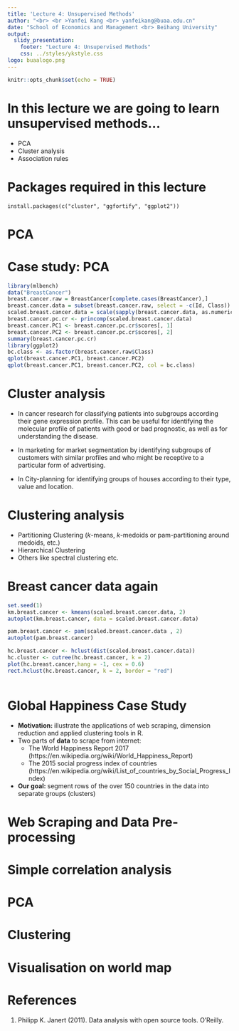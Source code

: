 ```yaml
---
title: 'Lecture 4: Unsupervised Methods'
author: "<br> <br >Yanfei Kang <br> yanfeikang@buaa.edu.cn"
date: "School of Economics and Management <br> Beihang University"
output:
  slidy_presentation:
    footer: "Lecture 4: Unsupervised Methods"
    css: ../styles/ykstyle.css
logo: buaalogo.png
---
```


```r
knitr::opts_chunk$set(echo = TRUE)
```

#  In this lecture we are going to learn unsupervised methods...

- PCA
- Cluster analysis
- Association rules

# Packages required in this lecture

```
install.packages(c("cluster", "ggfortify", "ggplot2"))
```

# PCA



# Case study: PCA

```r
library(mlbench)
data("BreastCancer")
breast.cancer.raw = BreastCancer[complete.cases(BreastCancer),]
breast.cancer.data = subset(breast.cancer.raw, select = -c(Id, Class))
scaled.breast.cancer.data = scale(sapply(breast.cancer.data, as.numeric))
breast.cancer.pc.cr <- princomp(scaled.breast.cancer.data)
breast.cancer.PC1 <- breast.cancer.pc.cr$scores[, 1]
breast.cancer.PC2 <- breast.cancer.pc.cr$scores[, 2]
summary(breast.cancer.pc.cr)
library(ggplot2)
bc.class <- as.factor(breast.cancer.raw$Class)
qplot(breast.cancer.PC1, breast.cancer.PC2)
qplot(breast.cancer.PC1, breast.cancer.PC2, col = bc.class)
```

# Cluster analysis

- In cancer research for classifying patients into subgroups according their gene expression profile. This can be useful for identifying the molecular profile of patients with good or bad prognostic, as well as for understanding the disease.

- In marketing for market segmentation by identifying subgroups of customers with similar profiles and who might be receptive to a particular form of advertising.

- In City-planning for identifying groups of houses according to their type, value and location.


# Clustering analysis

- Partitioning Clustering ($k$-means, $k$-medoids or pam-partitioning around medoids, etc.)
- Hierarchical Clustering 
- Others like spectral clustering etc.

# Breast cancer data again

```r
set.seed(1)
km.breast.cancer <- kmeans(scaled.breast.cancer.data, 2)
autoplot(km.breast.cancer, data = scaled.breast.cancer.data)
```

```r
pam.breast.cancer <- pam(scaled.breast.cancer.data , 2)
autoplot(pam.breast.cancer)
```

```r
hc.breast.cancer <- hclust(dist(scaled.breast.cancer.data))
hc.cluster <- cutree(hc.breast.cancer, k = 2)
plot(hc.breast.cancer,hang = -1, cex = 0.6)
rect.hclust(hc.breast.cancer, k = 2, border = "red")
```

```r
```

# Global Happiness Case Study

- **Motivation: ** illustrate the applications of web scraping, dimension reduction and applied clustering tools in R.
- Two parts of **data** to scrape from internet: 
    - The World Happiness Report 2017 (https://en.wikipedia.org/wiki/World_Happiness_Report)
    - The 2015 social progress index of countries (https://en.wikipedia.org/wiki/List_of_countries_by_Social_Progress_Index)
- **Our goal: ** segment rows of the over 150 countries in the data into separate groups (clusters)

# Web Scraping and Data Pre-processing

# Simple correlation analysis

# PCA

# Clustering

# Visualisation  on  world map

# References

1. Philipp K. Janert (2011). Data analysis with open source tools. O'Reilly.